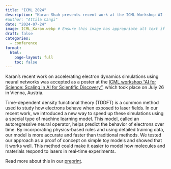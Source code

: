 ```yaml
---
title: "ICML 2024"
description: "Karan Shah presents recent work at the ICML Workshop AI for Science: Scaling in AI for Scientific Discovery "
#author: "Attila Cangi"
date: "2024-07-24"
image: ICML_Karan.webp # Ensure this image has appropriate alt text if used directly in content
draft: false
categories:
  - conference
format:
  html:
    page-layout: full
    toc: false
---
```


Karan's recent work on accelerating electron dynamics simulations using neural networks was accepted as a poster at the [ICML workshop "AI for Science: Scaling in AI for Scientific Discovery"](https://icml.cc/virtual/2024/workshop/29973){target="_blank"}, which took place on July 26 in Vienna, Austria.

Time-dependent density functional theory (TDDFT) is a common method used to study how electrons behave when exposed to laser fields. In our recent work, we introduced a new way to speed up these simulations using a special type of machine learning model. This model, called an autoregressive neural operator, helps predict the behavior of electrons over time. By incorporating physics-based rules and using detailed training data, our model is more accurate and faster than traditional methods. We tested our approach as a proof of concept on simple toy models and showed that it works well. This method could make it easier to model how molecules and materials respond to lasers in real-time experiments.

Read more about this in our [preprint](https://doi.org/10.48550/arXiv.2407.09628){target="_blank"}.